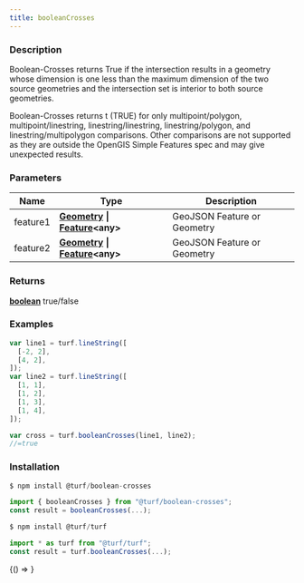 ```yaml
---
title: booleanCrosses
---
```



### Description

Boolean-Crosses returns True if the intersection results in a geometry whose dimension is one less than
the maximum dimension of the two source geometries and the intersection set is interior to
both source geometries.

Boolean-Crosses returns t (TRUE) for only multipoint/polygon, multipoint/linestring, linestring/linestring, linestring/polygon, and linestring/multipolygon comparisons.
Other comparisons are not supported as they are outside the OpenGIS Simple Features spec and may give unexpected results.

### Parameters

| Name     | Type                                                                                                                                         | Description                 |
| -------- | -------------------------------------------------------------------------------------------------------------------------------------------- | --------------------------- |
| feature1 | **[Geometry](https://tools.ietf.org/html/rfc7946#section-3.1) &#124; [Feature](https://tools.ietf.org/html/rfc7946#section-3.2)&lt;any&gt;** | GeoJSON Feature or Geometry |
| feature2 | **[Geometry](https://tools.ietf.org/html/rfc7946#section-3.1) &#124; [Feature](https://tools.ietf.org/html/rfc7946#section-3.2)&lt;any&gt;** | GeoJSON Feature or Geometry |

### Returns

**[boolean](https://developer.mozilla.org/docs/Web/JavaScript/Reference/Global_Objects/Boolean)** true/false

### Examples

```javascript
var line1 = turf.lineString([
  [-2, 2],
  [4, 2],
]);
var line2 = turf.lineString([
  [1, 1],
  [1, 2],
  [1, 3],
  [1, 4],
]);

var cross = turf.booleanCrosses(line1, line2);
//=true
```

### Installation

```javascript
$ npm install @turf/boolean-crosses

import { booleanCrosses } from "@turf/boolean-crosses";
const result = booleanCrosses(...);
```

```javascript
$ npm install @turf/turf

import * as turf from "@turf/turf";
const result = turf.booleanCrosses(...);
```

<!-- Expose turf as global var for experimenting in the browser console -->

<BrowserOnly>{() => <WindowTurfGlobal turf={turf} />}</BrowserOnly>
